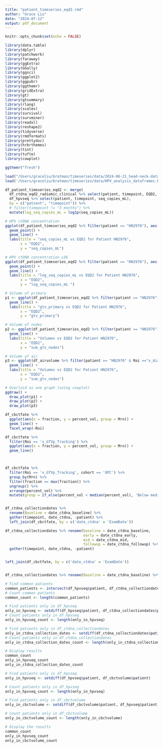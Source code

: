 ```yaml
---
title: "patient_timeseries_eqd2.rmd"
author: "Grace Liu"
date: "2024-07-12"
output: pdf_document
---
```


```r
knitr::opts_chunk$set(echo = FALSE)
```


```r

library(data.table)
library(dplyr)
library(patchwork)
library(faraway)
library(ggExtra)
library(GGally)
library(ggsci)
library(ggplot2)
library(ggpubr)
library(ggthemr)
library(gridExtra)
library(gt)
library(gtsummary)
library(rlang)
library(scales)
library(survival)
library(survminer)
library(readxl)
library(reshape2)
library(tidyverse)
library(rmdformats)
library(prettydoc)
library(hrbrthemes)
library(tint)
library(tufte)
library(cowplot)

ggthemr("fresh")

load("/Users/graceliu/bratman/timeseries/data/2024-06-21_head-neck-dataframes.Rdata")
load('/Users/graceliu/bratman/timeseries/data/HPV_analysis_dataframes.Rdata')

```



```r

df_patient_timeseries_eqd2 <- merge(
  df_ctdna_eqd2_radiomic_clinical %>% select(patient, timepoint, EQD2, gtv_primary, sum_gtv_nodes),
  df_hpvseq %>% select(patient, timepoint, seq_copies_mL),
  by = c("patient", "timepoint")) %>%
  # filter(timepoint != "3 months") %>%
  mutate(log_seq_copies_mL = log1p(seq_copies_mL))

```


```r

# HPV ctDNA concentration 
ggplot(df_patient_timeseries_eqd2 %>% filter(patient == "HN2976"), aes(x = EQD2, y = seq_copies_mL)) +
  geom_point() +
  geom_line() +
  labs(title = "seq_copies_mL vs EQD2 for Patient HN2976",
       x = "EQD2",
       y = "seq_copies_mL")

# HPV ctDNA concentration LOG 
ggplot(df_patient_timeseries_eqd2 %>% filter(patient == "HN2976"), aes(x = EQD2, y = log_seq_copies_mL)) +
  geom_point() +
  geom_line() +
  labs(title = "log_seq_copies_mL vs EQD2 for Patient HN2976",
       x = "EQD2",
       y = "log_seq_copies_mL ")

# Volume of primary
p1 <- ggplot(df_patient_timeseries_eqd2 %>% filter(patient == "HN2976"), aes(x = EQD2, y = gtv_primary)) +
  geom_line() +
  labs(title = "gtv_primary vs EQD2 for Patient HN2976",
       x = "EQD2",
       y = "gtv_primary")

# Volume of nodes
p2 <- ggplot(df_patient_timeseries_eqd2 %>% filter(patient == "HN2976"), aes(x = EQD2, y = sum_gtv_nodes)) +
  geom_line() +
  labs(title = "Volumes vs EQD2 for Patient HN2976",
       x = "EQD2",
       y = "sum_gtv_nodes")

# Volume of air 
p3 <- ggplot(df_airvolume %>% filter(patient == "HN2976" & Roi =="x_Air_GTVp_Expanded05"), aes(x = fraction, y = smoothed_normalized)) + 
  geom_line() + 
  labs(title = "Volumes vs EQD2 for Patient HN2976",
       x = "EQD2",
       y = "sum_gtv_nodes")

# Overlaid as one graph (using cowplot)
ggdraw() +
  draw_plot(p1) +
  draw_plot(p2) +
  draw_plot(p3)

```


```r
df_cbctfate %>%
  ggplot(aes(x = fraction, y = percent_vol, group = Mrn)) +
  geom_line() +
  facet_wrap(~Roi)

df_cbctfate %>%
  filter(Roi == 'x_GTVp_Tracking') %>%
  ggplot(aes(x = fraction, y = percent_vol, group = Mrn)) +
  geom_line() 



df_cbctfate %>%
  filter(Roi == 'x_GTVp_Tracking', cohort == 'OPC') %>%
  group_by(Mrn) %>%
  filter(fraction == max(fraction)) %>%
  ungroup() %>%
  arrange(percent_vol) %>%
  mutate(group = if_else(percent_vol < median(percent_vol), 'Below median', 'Above median'))


df_ctdna_collectiondates %>% 
  rename(Baseline = date_ctdna_baseline) %>% 
  gather(timepoint, date_ctdna, -patient) %>% 
  left_join(df_cbctfate, by = c('date_ctdna' = 'ExamDate'))
```




```r

df_ctdna_collectiondates %>% rename(baseline = date_ctdna_baseline,
                                    early = date_ctdna_early, 
                                    mid = date_ctdna_mid,
                                    followup = date_ctdna_followup) %>%
  gather(timepoint, date_ctdna, -patient)


left_join(df_cbctfate, by = c('date_ctdna' = 'ExamDate'))


df_ctdna_collectiondates %>% rename(Baseline = date_ctdna_baseline) %>% gather(timepoint, date_ctdna, -patient) %>% left_join(df_cbctfate %>% mutate(ExamDate = as.date(ExamDate)), by = c('date_ctdna' = 'ExamDate'))

```



```r

# Find common patients
common_patients <- intersect(df_hpvseq$patient, df_ctdna_collectiondates$patient)
# Count common patients
common_count <- length(common_patients)

# Find patients only in df_hpvseq
only_in_hpvseq <- setdiff(df_hpvseq$patient, df_ctdna_collectiondates$patient)
# Count patients only in df_hpvseq
only_in_hpvseq_count <- length(only_in_hpvseq)

# Find patients only in df_ctdna_collectiondates
only_in_ctdna_collection_dates <- setdiff(df_ctdna_collectiondates$patient, df_hpvseq$patient)
# Count patients only in df_ctdna_collectiondates
only_in_ctdna_collection_dates_count <- length(only_in_ctdna_collection_dates)

# Display results
common_count
only_in_hpvseq_count
only_in_ctdna_collection_dates_count

```




```r

# Find patients only in df_hpvseq
only_in_hpvseq <- setdiff(df_hpvseq$patient, df_cbctvolume$patient)

# Count patients only in df_hpvseq
only_in_hpvseq_count <- length(only_in_hpvseq)

# Find patients only in df_cbctvolume
only_in_cbctvolume <- setdiff(df_cbctvolume$patient, df_hpvseq$patient)

# Count patients only in df_cbctvolume
only_in_cbctvolume_count <- length(only_in_cbctvolume)

# Display the results
common_count
only_in_hpvseq_count
only_in_cbctvolume_count


```








